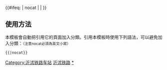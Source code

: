 {{鐵道路線|
| 模板名稱 = 沂沭铁路
| 名稱 = [[沂沭铁路]]（建设中）
| 代表色 = #0033c9
| Logo = [[File:China Railways.svg|17px]]
| 背景顏色 = #FFFFFF
| 車站列表 = [[梅家埠站|梅家埠]] - ''[[临沭站|临沭]]''
}}
<includeonly>{{#ifeq: {{{1}}} | nocat | <!--空--> | [[Category:沂沭铁路车站]] }}</includeonly><noinclude>

==使用方法==
本模板會自動把引用它的頁面加入分類。引用本模板時使用下列語法，可以避免加入分類：<small>（注意nocat必須為英文小寫）</small>
 <nowiki>{{</nowiki>{{PAGENAME}}<nowiki>|nocat}}</nowiki>
[[Category:中國鐵路路線模板|沂沭铁路]]
[[Category:沂沭铁路车站|*]]
</noinclude>